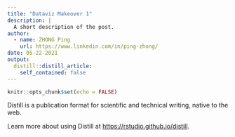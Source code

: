 ```yaml
---
title: "Dataviz Makeover 1"
description: |
  A short description of the post.
author:
  - name: ZHONG Ping
    url: https://www.linkedin.com/in/ping-zhong/
date: 05-22-2021
output:
  distill::distill_article:
    self_contained: false
---
```



```r
knitr::opts_chunk$set(echo = FALSE)
```

Distill is a publication format for scientific and technical writing, native to the web.

Learn more about using Distill at <https://rstudio.github.io/distill>.


